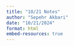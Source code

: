 ```yaml
---
title: "10/21 Notes"
author: "Sepehr Akbari"
date: "10/21/2024"
format: html
embed-resources: true
---
```




